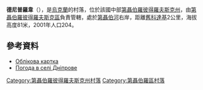 {{coord|48|20|7|N|35|8|33|E|scale:30000_region:UA|display=title}}

'''德尼普羅韋'''（{{lang-uk|Дніпрове}}），是[[烏克蘭|烏克蘭]]的村落，位於該國中部[[第聶伯羅彼得羅夫斯克州|第聶伯羅彼得羅夫斯克州]]，由[[第聶伯羅彼得羅夫斯克區|第聶伯羅彼得羅夫斯克區]]負責管轄，處於[[第聶伯河|第聶伯河]]右岸，距離[[舊科達基|舊科達基]]2公里，海拔高度81米，2001年人口204。

==參考資料==
*[http://gska2.rada.gov.ua/pls/z7502/A005?rdat1=29.01.2010&rf7571=5328 Облікова картка]{{dead link|date=2018年2月 |bot=InternetArchiveBot |fix-attempted=yes }}
* [http://weather.in.ua/ua/dnepropetrovskaja/6904 Погода в селі Дніпрове] {{Wayback|url=http://weather.in.ua/ua/dnepropetrovskaja/6904 |date=20161013080907 }}

{{DEFAULTSORT:Дніпрове}}
[[Category:第聶伯羅彼得羅夫斯克州村落|Category:第聶伯羅彼得羅夫斯克州村落]]
[[Category:第聶伯羅區村落|Category:第聶伯羅區村落]]


{{Dnipropetrovsk-geo-stub}}